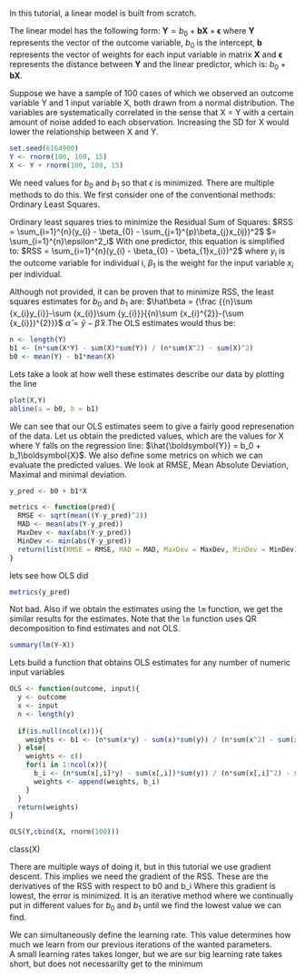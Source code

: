 
In this tutorial, a linear model is built from scratch.

The linear model has the following form:
$\boldsymbol{Y} = b_0 + \boldsymbol{b}\boldsymbol{X} + \boldsymbol{\epsilon}$
where $\boldsymbol{Y}$ represents the vector of the outcome variable, $b_0$ is the intercept, $\boldsymbol{b}$ represents the vector of weights for each input variable in matrix $\boldsymbol{X}$ and $\boldsymbol{\epsilon}$ represents the distance between $\boldsymbol{Y}$ and the linear predictor, which is: $b_0 + \boldsymbol{b}\boldsymbol{X}$.

Suppose we have a sample of 100 cases of which we observed an outcome variable Y and 1 input variable X, both drawn from a normal distribution. The variables are systematically correlated in the sense that X = Y with a certain amount of noise added to each observation. Increasing the SD for X would lower the relationship between X and Y. 
```r
set.seed(6164900)
Y <- rnorm(100, 100, 15)
X <- Y + rnorm(100, 100, 15)
```
We need values for $b_0$ and $b_1$ so that $\epsilon$ is minimized. There are multiple methods to do this. We first consider one of the conventional methods: Ordinary Least Squares.

Ordinary least squares tries to minimize the Residual Sum of Squares:
$RSS = \sum_{i=1}^{n}(y_{i} - \beta_{0} - \sum_{j=1}^{p}\beta_{j}x_{ij})^2$
$= \sum_{i=1}^{n}\epsilon^2_i$
With one predictor, this equation is simplified to:
$RSS = \sum_{i=1}^{n}(y_{i} - \beta_{0} - \beta_{1}x_{i})^2$
where $y_i$ is the outcome variable for individual i, $\beta_{1}$ is the weight for the input variable $x_i$ per individual.

Although not provided, it can be proven that to minimize RSS, the least squares estimates for $b_0$ and $b_1$ are:
$\hat\beta = {\frac {{n}\sum {x_{i}y_{i}}-\sum {x_{i}}\sum {y_{i}}}{{n}\sum {x_{i}^{2}}-(\sum {x_{i}})^{2}}}$
$\hat{\alpha} ={\bar{y}}-{\hat {\beta }}\,{\bar{x}}$
The OLS estimates would thus be:
```r
n <- length(Y)
b1 <- (n*sum(X*Y) - sum(X)*sum(Y)) / (n*sum(X^2) - sum(X)^2)
b0 <- mean(Y) - b1*mean(X)
```
Lets take a look at how well these estimates describe our data by plotting the line
```r
plot(X,Y)
abline(a = b0, b = b1)
```
We can see that our OLS estimates seem to give a fairly good represenation of the data.
Let us obtain the predicted values, which are the values for X where Y falls on the regression line:
$\hat{\boldsymbol{Y}} = b_0 + b_1\boldsymbol{X}$. We also define some metrics on which we can evaluate the predicted values. We look at RMSE, Mean Absolute Deviation, Maximal and minimal deviation. 
```r
y_pred <- b0 + b1*X

metrics <- function(pred){
  RMSE <- sqrt(mean((Y-y_pred)^2))
  MAD <- mean(abs(Y-y_pred))
  MaxDev <- max(abs(Y-y_pred))
  MinDev <- min(abs(Y-y_pred))
  return(list(RMSE = RMSE, MAD = MAD, MaxDev = MaxDev, MinDev = MinDev))
}

```
lets see how OLS did
```r
metrics(y_pred)
```
Not bad. Also if we obtain the estimates using the `lm` function, we get the similar results for the estimates. Note that the `lm` function uses QR decomposition to find estimates and not OLS.
```r
summary(lm(Y~X))
```

Lets build a function that obtains OLS estimates for any number of numeric input variables
```r
OLS <- function(outcome, input){
  y <- outcome
  x <- input
  n <- length(y)
  
  if(is.null(ncol(x))){
    weights <- b1 <- (n*sum(x*y) - sum(x)*sum(y)) / (n*sum(x^2) - sum(x)^2)
  } else{
    weights <- c()
    for(i in 1:ncol(x)){
      b_i <- (n*sum(x[,i]*y) - sum(x[,i])*sum(y)) / (n*sum(x[,i]^2) - sum(x[,i])^2)
      weights <- append(weights, b_i)
    }
  }
  return(weights)
}

OLS(Y,cbind(X, rnorm(100)))
```

class(X)


There are multiple ways of doing it, but in this tutorial we use gradient descent.
This implies we need the gradient of the RSS. These are the derivatives of the RSS with respect to b0 and b_i
Where this gradient is lowest, the error is minimized.
It is an iterative method where we continually put in different values for $b_0$ and $b_1$ until we find the lowest value we can find. 

We can simultaneously define the learning rate. This value determines how much we learn from our previous iterations of the wanted parameters.  
A small learning rates takes longer, but we are sur
big learning rate takes short, but does not necessarilty get to the minimum